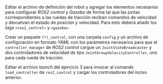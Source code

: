 \paragraph{Ejercicio 4.a} Editar el archivo de definición del robot y agregar los elementos necesarios para configurar *ROS2 control* y *Gazebo* de forma tal que las juntas correspondientes a las ruedas de tracción reciban comandos de velocidad y devuelvan el estado de posición y velocidad. Para esto deberá añadir los *tags* `<ros2_control>` y `<gazebo>`.

\paragraph{Ejercicio 4.b} Crear un paquete `(*)_control`, con una carpeta `config` y un archivo de configuración en formato *YAML* con los parámetros necesarios para que el `controller_manager` de *ROS2 control* cargue un `JointStateBroadcaster` y dos controladores de velocidad de tipo `JointGroupVelocityController`, uno para cada rueda de tracción.

\paragraph{Ejercicio 4.c} Editar el archivo *launch* del ejercicio 3 para invocar al comando `load_controller` de `ros2_control` y cargar los controladores del inciso anterior.

